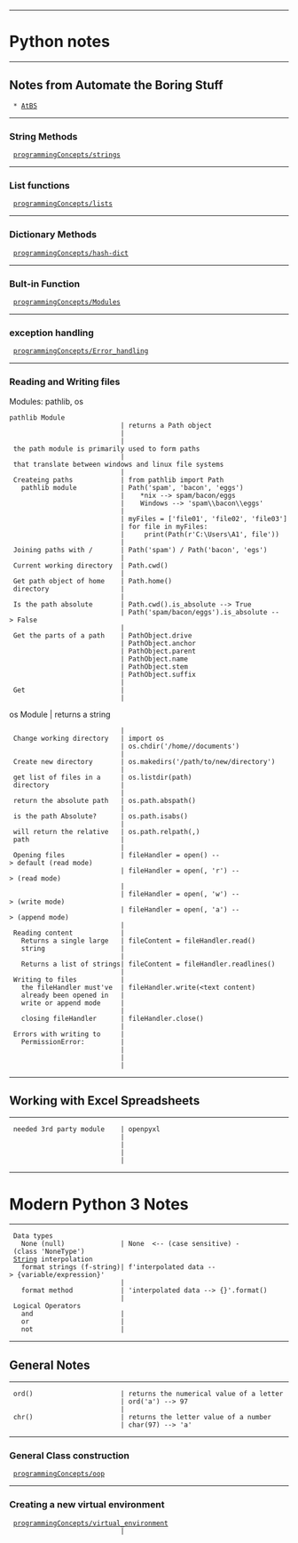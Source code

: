 --------------------------------------------------------------------------------
= Python notes =
--------------------------------------------------------------------------------
== Notes from Automate the Boring Stuff ==
  * [[AtBS]]
--------------------------------------------------------------------------------
=== String Methods ===
  [[programmingConcepts/strings]]
--------------------------------------------------------------------------------
=== List functions ===
  [[programmingConcepts/lists]]
--------------------------------------------------------------------------------
=== Dictionary Methods ===
  [[programmingConcepts/hash-dict]]
--------------------------------------------------------------------------------
=== Bult-in Function === 
  [[programmingConcepts/Modules]]
--------------------------------------------------------------------------------
=== exception handling ===
  [[programmingConcepts/Error_handling]]
--------------------------------------------------------------------------------
=== Reading and Writing files ===
Modules: pathlib, os
 pathlib Module                                         
                             | returns a Path object
                             |
                             | the path module is primarily used to form paths 
                             | that translate between windows and linux file systems
                             |
  Createing paths            | from pathlib import Path
    pathlib module           | Path('spam', 'bacon', 'eggs')
                             |    *nix --> spam/bacon/eggs
                             |    Windows --> 'spam\\bacon\\eggs'
                             |
                             | myFiles = ['file01', 'file02', 'file03']
                             | for file in myFiles:
                             |     print(Path(r'C:\Users\A1', file'))
                             |
  Joining paths with /       | Path('spam') / Path('bacon', 'egs')
                             |
  Current working directory  | Path.cwd()
                             |
  Get path object of home    | Path.home()
  directory                  |
                             |
  Is the path absolute       | Path.cwd().is_absolute --> True
                             | Path('spam/bacon/eggs').is_absolute --> False
                             |
  Get the parts of a path    | PathObject.drive
                             | PathObject.anchor
                             | PathObject.parent
                             | PathObject.name
                             | PathObject.stem
                             | PathObject.suffix
                             | 
  Get                        | 
                             | 
os Module                    | returns a string
                             |
  Change working directory   | import os
                             | os.chdir('/home/<use name>/documents')
                             |
  Create new directory       | os.makedirs('/path/to/new/directory')
                             |
  get list of files in a     | os.listdir(path)
  directory                  |
                             |
  return the absolute path   | os.path.abspath(<path>)
                             |
  is the path Absolute?      | os.path.isabs(<path>)
                             |
  will return the relative   | os.path.relpath(<path>,<start>) 
  path                       |
                             |
  Opening files              | fileHandler = open(<path to file>) --> default (read mode)
                             | fileHandler = open(<path to file>, 'r') --> (read mode)
                             |
                             | fileHandler = open(<path to file>, 'w') --> (write mode)
                             | fileHandler = open(<path to file>, 'a') --> (append mode)
                             |
  Reading content            |
    Returns a single large   | fileContent = fileHandler.read()
    string                   |
                             |
    Returns a list of strings| fileContent = fileHandler.readlines()
                             |
  Writing to files           | 
    the fileHandler must've  | fileHandler.write(<text content)
    already been opened in   |
    write or append mode     |
                             |
    closing fileHandler      | fileHandler.close()
                             |
  Errors with writing to     |
    PermissionError:         |
                             |
                             |
                             |
--------------------------------------------------------------------------------
== Working with Excel Spreadsheets ==
--------------------------------------------------------------------------------
  needed 3rd party module    | openpyxl
                             |
                             |
                             |
                             |
--------------------------------------------------------------------------------
= Modern Python 3 Notes =
--------------------------------------------------------------------------------
  Data types
    None (null)              | None  <-- (case sensitive) - (class 'NoneType')
  [[String]] interpolation
    format strings (f-string)| f'interpolated data --> {variable/expression}'
                             |
    format method            | 'interpolated data --> {}'.format(<value>)
                             |
  Logical Operators
    and                      |
    or                       |
    not                      |
--------------------------------------------------------------------------------
== General Notes ==
--------------------------------------------------------------------------------
  ord()                      | returns the numerical value of a letter
                             | ord('a') --> 97
                             |
  chr()                      | returns the letter value of a number
                             | char(97) --> 'a'
--------------------------------------------------------------------------------
=== General Class construction ===
  [[programmingConcepts/oop]]
--------------------------------------------------------------------------------
=== Creating a new virtual environment ===
  [[programmingConcepts/virtual_environment]]
                             |
